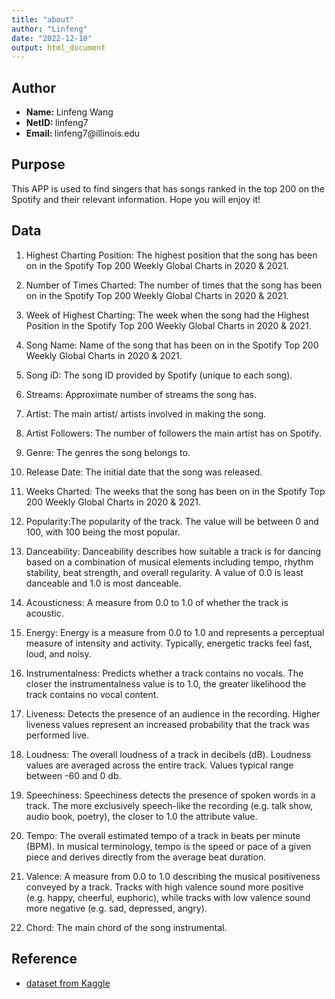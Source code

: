 ```yaml
---
title: "about"
author: "Linfeng"
date: "2022-12-10"
output: html_document
---
```

## Author

- **Name: ** Linfeng Wang
- **NetID: ** linfeng7
- **Email: ** linfeng7@illinois.edu

## Purpose

This APP is used to find singers that has songs ranked in the top 200 
on the Spotify and their relevant information. Hope you will enjoy it!


## Data

1. Highest Charting Position: The highest position that the song has been on in the Spotify Top 200 Weekly Global Charts in 2020 & 2021.

2. Number of Times Charted: The number of times that the song has been on in the Spotify Top 200 Weekly Global Charts in 2020 & 2021.

3. Week of Highest Charting: The week when the song had the Highest Position in the Spotify Top 200 Weekly Global Charts in 2020 & 2021.

4. Song Name: Name of the song that has been on in the Spotify Top 200 Weekly Global Charts in 2020 & 2021.

5. Song iD: The song ID provided by Spotify (unique to each song).

6. Streams: Approximate number of streams the song has.

7. Artist: The main artist/ artists involved in making the song.

8. Artist Followers: The number of followers the main artist has on Spotify.

9. Genre: The genres the song belongs to.

10. Release Date: The initial date that the song was released.

11. Weeks Charted: The weeks that the song has been on in the Spotify Top 200 Weekly Global Charts in 2020 & 2021.

12. Popularity:The popularity of the track. The value will be between 0 and 100, with 100 being the most popular.

13. Danceability: Danceability describes how suitable a track is for dancing based on a combination of musical elements including tempo, rhythm stability, beat strength, and overall regularity. A value of 0.0 is least danceable and 1.0 is most danceable.

14. Acousticness: A measure from 0.0 to 1.0 of whether the track is acoustic.

15. Energy: Energy is a measure from 0.0 to 1.0 and represents a perceptual measure of intensity and activity. Typically, energetic tracks feel fast, loud, and noisy.

16. Instrumentalness: Predicts whether a track contains no vocals. The closer the instrumentalness value is to 1.0, the greater likelihood the track contains no vocal content.

17. Liveness: Detects the presence of an audience in the recording. Higher liveness values represent an increased probability that the track was performed live.

18. Loudness: The overall loudness of a track in decibels (dB). Loudness values are averaged across the entire track. Values typical range between -60 and 0 db.

19. Speechiness: Speechiness detects the presence of spoken words in a track. The more exclusively speech-like the recording (e.g. talk show, audio book, poetry), the closer to 1.0 the attribute value.

20. Tempo: The overall estimated tempo of a track in beats per minute (BPM). In musical terminology, tempo is the speed or pace of a given piece and derives directly from the average beat duration.

21. Valence: A measure from 0.0 to 1.0 describing the musical positiveness conveyed by a track. Tracks with high valence sound more positive (e.g. happy, cheerful, euphoric), while tracks with low valence sound more negative (e.g. sad, depressed, angry).

22. Chord: The main chord of the song instrumental.


## Reference 

- [dataset from Kaggle](https://www.kaggle.com/datasets/sashankpillai/spotify-top-200-charts-20202021)


